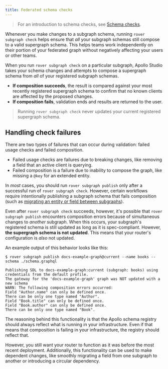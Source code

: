 ```yaml
---
title: Federated schema checks
---
```


> For an introduction to schema checks, see [Schema checks](/studio/schema-checks/).

Whenever you make changes to a subgraph schema, running `rover subgraph check` helps ensure that _all_ your subgraph schemas still compose to a valid supergraph schema. This helps teams work independently on their portion of your federated graph without negatively affecting your users or other teams.

When you run `rover subgraph check` on a particular subgraph, Apollo Studio takes your schema changes and attempts to compose a supergraph schema from _all_ of your registered subgraph schemas.

* **If composition succeeds**, the result is compared against your most recently registered supergraph schema to confirm that no known clients are affected by the proposed changes.
* **If composition fails**, validation ends and results are returned to the user.

> Running `rover subgraph check` never updates your current registered supergraph schema.

## Handling check failures

There are two types of failures that can occur during validation: failed usage checks and failed composition.

* Failed usage checks are failures due to breaking changes, like removing a field that an active client is querying.
* Failed composition is a failure due to inability to compose the graph, like missing a `@key` for an extended entity.

In _most_ cases, you should run `rover subgraph publish` only after a successful run of `rover subgraph check`. However, certain workflows require intentionally publishing a subgraph schema that fails composition (such as [migrating an entity or field between subgraphs](/federation/v2/entities-advanced/#migrating-entities-and-fields)).

Even after `rover subgraph check` succeeds, however, it's possible that `rover subgraph publish` encounters composition errors because of simultaneous changes to _another_ subgraph. When this occurs, your subgraph's registered schema is still updated as long as it is spec-compliant. However, **the supergraph schema is not updated**. This means that your router's configuration is _also_ not updated.

An example output of this behavior looks like this:

```
$ rover subgraph publish docs-example-graph@current --name books --schema ./schema.graphql

Publishing SDL to docs-example-graph:current (subgraph: books) using credentials from the default profile.
The gateway for the 'docs-example-graph' graph was NOT updated with a new schema
WARN: The following composition errors occurred:
Field "Author.name" can only be defined once.
There can be only one type named "Author".
Field "Book.title" can only be defined once.
Field "Book.author" can only be defined once.
There can be only one type named "Book".
```

The reasoning behind this functionality is that the Apollo schema registry should always reflect what is running in your infrastructure. Even if that means that composition is failing in your infrastructure, the registry should reflect that.

However, you still want your router to function as it was before the most recent deployment. Additionally, this functionality can be used to make dependent changes, like smoothly migrating a field from one subgraph to another or introducing a circular dependency.
